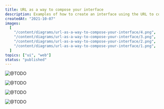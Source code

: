 ```yaml
---
title: URL as a way to compose your interface
description: Examples of how to create an interface using the URL to compose the elements.
createdAt: "2021-10-07"
images:
  [
    "/content/diagrams/url-as-a-way-to-compose-your-interface/4.png",
    "/content/diagrams/url-as-a-way-to-compose-your-interface/3.png",
    "/content/diagrams/url-as-a-way-to-compose-your-interface/2.png",
    "/content/diagrams/url-as-a-way-to-compose-your-interface/1.png",
  ]
topics: ["ui", "web"]
status: "published"
---
```


<Image
  src="/content/diagrams/url-as-a-way-to-compose-your-interface/1.png"
  alt="@TODO"
  width={1231}
  height={433}
/>

<Image
  src="/content/diagrams/url-as-a-way-to-compose-your-interface/2.png"
  alt="@TODO"
  width={1231}
  height={579}
/>

<Image
  src="/content/diagrams/url-as-a-way-to-compose-your-interface/3.png"
  alt="@TODO"
  width={1224}
  height={885}
/>

<Image
  src="/content/diagrams/url-as-a-way-to-compose-your-interface/4.png"
  alt="@TODO"
  width={1226}
  height={885}
/>
